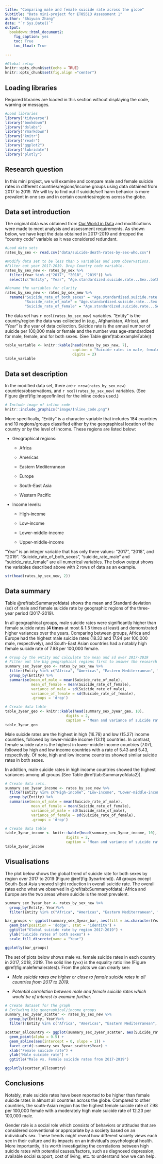 ```yaml
---
title: "Comparing male and female suicide rate across the globe"
Subtitle: "Data mini-project for ETO5513 Assessment 1"
author: "Shiyuan Zhang"
date: "`r Sys.Date()`"
output:
  bookdown::html_document2:
    fig_caption: yes
    toc: True
    toc_float: True
  
---
```

```r
#Global setup
knitr::opts_chunk$set(echo = TRUE)
knitr::opts_chunk$set(fig.align ="center")

```

## Loading libraries
Required libraries are loaded in this section without displaying the code, warning or messages.

```r

#Load libraries
library("tidyverse")
library("bookdown")
library("dslabs")
library("rmarkdown")
library("knitr")
library("readr")
library("ggplot2")
library("lubridate")
library("plotly")

```

## Research question
In this mini project, we will examine and compare male and female suicide rates in different countries/regions/income groups using data obtained from 2017 to 2019. We will try to find out if suicide/self harm behavior is more prevalent in one sex and in certain countries/regions across the globe. 

## Data set introduction
The original data was obtained from [Our World in Data](https://ourworldindata.org/suicide?insight=suicide-rates-rise-with-age#key-insights-on-suicide) and modifications were made to meet analysis and assessment requirements. As shown below, we have kept the data obtained in 2017-2019 and dropped the "country code" variable as it was considered redundant.

```r

#Load data sets
rates_by_sex <- read.csv("data/suicide-death-rates-by-sex-who.csv")

#Modify data set to be less than 5 variables and 1000 observations.
#Filter out year 2017-2019. Drop Country code variable.
rates_by_sex_new <- rates_by_sex %>%
  filter(Year %in% c("2017", "2018", "2019")) %>%
  select(c("Entity", "Year", "Age.standardized.suicide.rate...Sex..both.sexes", "Age.standardized.suicide.rate...Sex..male", "Age.standardized.suicide.rate...Sex..female"))

#Rename the variables for clarity
rates_by_sex_new <- rates_by_sex_new %>%
  rename("Suicide_rate_of_both_sexes" = "Age.standardized.suicide.rate...Sex..both.sexes",
         "Suicide_rate_of_male" = "Age.standardized.suicide.rate...Sex..male",
         "Suicide_rate_of_female" = "Age.standardized.suicide.rate...Sex..female")
```

The data set has `r ncol(rates_by_sex_new)` variables. "Entity" is the country/region the data was collected in (e.g., Afghanistan, Africa), and "Year" is the year of data collection. Suicide rate is the annual number of suicide per 100,000 male or female and the number was age-standardized for male, female, and for both sexes. (See Table \@ref(tab:exampleTable))

```r
table_variable <- knitr::kable(head(rates_by_sex_new, 7),
                               caption = "Suicide rates in male, female, and both sexes by countries/regions",
                               digits = 2)
table_variable
```

## Data set description

In the modified data set, there are `r nrow(rates_by_sex_new)` countries/observations, and `r ncol(rates_by_sex_new)` variables. (See Figure \@ref(fig:ImageofInline) for the inline codes used.)

```r
# Include image of inline code
knitr::include_graphics("image/Inline_code.png")
```

More specifically, "Entity" is a character variable that includes 184 countries and 10 regions/groups classified either by the geographical location of the country or by the level of income. These regions are listed below:

- Geographical regions:

  - Africa

  - Americas

  - Eastern Mediterranean
  
  - Europe

  -	South-East Asia

  - Western Pacific

- Income levels:

  - High-income
  
  - Low-income

  - Lower-middle-income

  - Upper-middle-income

"Year" is an integer variable that has only three values: "2017", "2018", and "2019".
"Suicide_rate_of_both_sexes", "suicide_rate_male" and "suicide_rate_female" are all numerical variables. The below output shows the variables described above with 2 rows of data as an example.

```r
str(head(rates_by_sex_new, 2))
```

## Data summary
Table \@ref(tab:Summaryofdata) shows the mean and Standard deviation (sd) of male and female suicide rate by geographic regions of the three-year period (2017-2019).

In all geographical groups, male suicide rates were significantly higher than female suicide rates (__4 times__ at most & 1.5 times at least) and demonstrated higher variances over the years. Comparing between groups, Africa and Europe had the highest male suicide rates (18.32 and 17.94 per 100,000 male, respectively), and South-East Asian countries had a notably high female suicide rate of 7.98 per 100,000 female.

```r
# Group by the entity and calculate the mean and sd over 2017-2019
# Filter out the big geographical regions first to answer the research question.
summary_sex_3year_geo <- rates_by_sex_new %>%
  filter(Entity %in% c("Africa", "Americas", "Eastern Mediterranean", "Europe", "South-East Asia", "Western Pacific")) %>%
  group_by(Entity) %>%
  summarise(mean_of_male = mean(Suicide_rate_of_male),
            mean_of_female = mean(Suicide_rate_of_female),
            variance_of_male = sd(Suicide_rate_of_male),
            variance_of_female = sd(Suicide_rate_of_female),
            .groups = 'drop')

# Create data table
table_3year_geo <- knitr::kable(head(summary_sex_3year_geo, 10),
                            digits = 2,
                            caption = "Mean and variance of suicide rates (per 100,000 male or female) of male and female by geographical location")
table_3year_geo
```

Male suicide rates are the highest in high (16.76) and low (15.27) income countries, followed by lower-middle income (13.11) countries. In contrast, female suicide rate is the highest in lower-middle income countries (7.07), followed by high and low income countries with a rate of 5.43 and 5.43, respectively. Of note, high and low income countries showed similar suicide rates in both sexes. 

In addition, male suicide rates in high income countries showed the highest variances among all groups.(See Table \@ref(tab:Summaryofdata2)).

```r
# Create data sets.
summary_sex_3year_income <- rates_by_sex_new %>%
  filter(Entity %in% c("High-income", "Low-income", "Lower-middle-income", "Upper-middle-income")) %>%
  group_by(Entity) %>%
  summarise(mean_of_male = mean(Suicide_rate_of_male),
            mean_of_female = mean(Suicide_rate_of_female),
            variance_of_male = sd(Suicide_rate_of_male),
            variance_of_female = sd(Suicide_rate_of_female),
            .groups = 'drop')

# Create data table
table_3year_income <- knitr::kable(head(summary_sex_3year_income, 10),
                            digits = 2,
                            caption = "Mean and variance of suicide rates (per 100,000 male or female) of male and female by income level")
table_3year_income

```



## Visualisations
The plot below shows the global trend of suicide rate for both sexes by region over 2017 to 2019 (Figure \@ref(fig:3yeartrend)). All groups except South-East Asia showed slight reduction in overall suicide rate. The overall rates echo what we observed in \@ref(tab:Summaryofdata): Africa and Europe are the two areas where suicide is the most prevalent.

```r
summary_sex_3year_bar <- rates_by_sex_new %>%
  group_by(Entity, Year)%>%
  filter(Entity %in% c("Africa", "Americas", "Eastern Mediterranean", "Europe", "South-East Asia", "Western Pacific"))

bar_groups <- ggplot(summary_sex_3year_bar, aes(fill = as.character(Year), y = Suicide_rate_of_both_sexes, x = Entity)) +
  geom_bar(position = 'dodge', stat = 'identity') +
  ggtitle("Global suicide rate by region 2017-2019") +
  ylab("Suicide rates of both sexes") +
  scale_fill_discrete(name = "Year")

ggplotly(bar_groups)
```

The set of plots below shows male vs. female suicide rates in each country in 2017, 2018, 2019. The solid line (y=x) is the equality ratio line (Figure \@ref(fig:malefemalerates)). From the plots we can clearly see:

 - _Male suicide rates are higher or close to female suicide rates in all countries from 2017 to 2019._
 
 - _Potential correlation between male and female suicide rates which would be of interest to examine further._

```r
# Create dataset for the graph
# Excluding big geographical/income groups
summary_sex_3year_scatter <- rates_by_sex_new %>%
  group_by(Entity, Year)%>%
  filter(!Entity %in% c("Africa", "Americas", "Eastern Mediterranean", "Europe", "South-East Asia", "Western Pacific", "High-income", "Low-income", "Lower-middle-income", "Upper-middle-income"))

scatter_allcountry <- ggplot(summary_sex_3year_scatter, aes(Suicide_rate_of_female, Suicide_rate_of_male, label = Entity)) +
  geom_point(alpha = 0.5) +
  geom_abline(aes(intercept = 0, slope = 1)) +
  facet_grid(~summary_sex_3year_scatter$Year) +
  xlab("Female suicide rate") +
  ylab("Male suicide rate") +
  ggtitle("Male vs. Female suicide rates from 2017-2019")

ggplotly(scatter_allcountry)
```


## Conclusions
Notably, male suicide rates have been reported to be higher than female suicide rates in almost all countries across the globe. Compared to other countries, the south-Asian region has the highest female suicide rate of 7.98 per 100,000 female with a moderately high male suicide rate of 12.23 per 100,000 male.

Gender role is a social role which consists of behaviors or attitudes that are considered conventional or appropriate by a society based on an individual's sex. These trends might reveal how different society views each sex in their culture and its impacts on an individual's psychological health. More importantly, it is worth investigating the correlations between high suicide rates with potential causes/factors, such as diagnosed depression, available social support, cost of living, etc. to understand how we can help.

